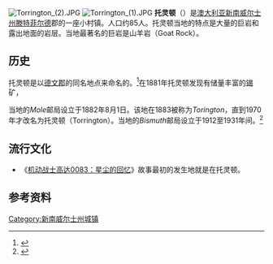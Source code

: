 {{Other places|托灵顿}}
{{Infobox Australian place
| type                     = town
| name                     = 托灵顿
| state                    = nsw
| image                    = Torrington.JPG
| caption                  = 托灵顿州立休闲区
| image_alt                = 
| relief                   = 
| latd                     = 29
| latm                     = 18
| lats                     = 57
| longd                    = 151
| longm                    = 42
| longs                    = 02
| pushpin_label_position   = left
| map_alt                  = 
| pop                      = 
| pop_year                 = 
| pop_footnotes            = 
| poprank                  = 
| density                  = 
| density_footnotes        = 
| established              = 
| established_footnotes    = 
| abolished                = 
| gazetted                 = 
| postcode                 = 2371
| elevation                = 1129
| elevation_footnotes      = 
| area                     = 
| area_footnotes           = 
| timezone                 = 
| utc                      = 
| timezone-dst             = 
| utc-dst                  = 
| dist1                    = 668
| dir1                     = N
| location1                = [[悉尼|悉尼]]
| dist2                    = 159
| dir2                     = N
| location2                = [[阿米代尔|阿米代尔]]
| dist3                    = 61
| dir3                     = N
| location3                = {{Link-en|格伦因尼斯 (新南威尔士州)|Glen Innes, New South Wales|格伦因尼斯}}
| lga                      = 滕特菲尔德郡
| region                   = 
| county                   = 克莱夫县
| parish                   = 安嫩代尔
| stategov                 = {{Link-en|利斯莫尔 (国家选区)|Electoral district of Lismore|利斯莫尔}}
| fedgov                   = [[新英格蘭_(澳大利亞國會選區)|新英格兰]]
| url                      = 
| maxtemp                  = 
| maxtemp_footnotes        = 
| mintemp                  = 
| mintemp_footnotes        = 
| rainfall                 = 
| rainfall_footnotes       = 
| near-n                   = 
| near-ne                  = 
| near-e                   = 
| near-se                  = 
| near-s                   = 
| near-sw                  = 
| near-w                   = 
| near-nw                  = 
| near                     = 
| footnotes                = 
}}
[[Image:Torrington_(2).JPG|thumb]]
[[Image:Torrington_(1).JPG|thumb]]
'''托灵顿'''（{{lang-en|'''Torrington'''}}）是[[澳大利亚|澳大利亚]][[新南威尔士州|新南威尔士州]][[滕特菲尔德|滕特菲尔德]]郡的一座小村镇。人口约85人。托灵顿当地的特点是大量的巨岩和露出地面的岩层。当地最著名的巨岩是山羊岩（Goat Rock）。
==历史==
托灵顿是以[[德文郡|德文郡]]的同名地点来命名的。<ref>{{Cite web |url = http://www.gnb.nsw.gov.au/place_naming/placename_search/extract?id=TRwGXtUlSX |title = GEOGRAPHICAL NAMES REGISTER EXTRACT |author =  |date =  |publisher =  |language = en |accessdate = 2016-12-15 |quote = so named after it's English counterpart in Devon. |archive-date = 2016-12-20 |archive-url = https://web.archive.org/web/20161220204758/http://www.gnb.nsw.gov.au/place_naming/placename_search/extract?id=TRwGXtUlSX |dead-url = no }}</ref>在1881年托灵顿发现有储量丰富的[[锡|锡]]矿，

当地的''Mole''邮局设立于1882年8月1日。该地在1883被称为''Torington''，直到1970年才改名为托灵顿（Torrington）。当地的''Bismuth''邮局设立于1912至1931年间。<ref name="Post Office">{{cite web  | last = Premier Postal History  | title = Post Office List  | publisher = Premier Postal Auctions  | url = https://www.premierpostal.com/cgi-bin/wsProd.sh/Viewpocdwrapper.p?SortBy=NSW&country=  | accessdate = 2016-12-15  | deadurl = yes  | archiveurl = https://web.archive.org/web/20080819030343/https://www.premierpostal.com/cgi-bin/wsProd.sh/Viewpocdwrapper.p?SortBy=NSW&country=  | archivedate = 2008年8月19日  | df =   }}</ref>


==流行文化==
*《[[機動戰士GUNDAM_0083：Stardust_Memory|机动战士高达0083：星尘的回忆]]》故事最初的发生地就是在托灵顿。

==参考资料==
{{Reflist}}



{{DEFAULTSORT:Torrington}}
[[Category:新南威尔士州城镇|Category:新南威尔士州城镇]]
{{australia-stub}}